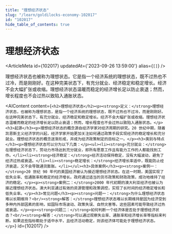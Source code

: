 ```yaml
---
title: "理想经济状态"
slug: "/learn/goldilocks-economy-102017"
id: "102017"
hide_table_of_contents: true
---
```



# 理想经济状态

<ArticleMeta id={102017} updatedAt={'2023-09-26 13:59:00'} alias={`[]`} />
<div className='border-solid border-b border-t-0 my-4 border-[var(--ifm-color-gray-300)]' />

理想经济状态也被称为理想状态。它是指一个经济系统的理想状态，既不过热也不过冷，而是刚刚好。在这种完美状态下，有充分就业、经济稳定和稳定增长。经济不会大幅扩张或收缩。理想经济状态温暖而稳定的经济增长足以防止衰退；然而，增长程度也不会过热以致陷入通胀状态。

<AIContent content={`<h2>理想经济状态</h2><p><strong>定义：</strong>理想经济状态，也被称为理想状态，是指一个经济系统的理想状态，既不过热也不过冷，而是刚刚好。在这种完美状态下，有充分就业、经济稳定和稳定增长。经济不会大幅扩张或收缩。理想经济状态温暖而稳定的经济增长足以防止衰退；然而，增长程度也不会过热以致陷入通胀状态。</p><h3>起源</h3><p>理想经济状态的概念源自经济学家对经济周期的研究。20 世纪中期，随着凯恩斯主义经济学的兴起，经济学家开始更加关注如何通过政策手段实现经济的稳定增长和充分就业。理想经济状态的概念逐渐形成，并成为经济政策制定的目标之一。</p><h3>类别与特点</h3><p>理想经济状态可以分为以下几类：</p><ul><li><strong>充分就业：</strong>在理想经济状态下，劳动力市场达到充分就业，即所有愿意工作且有能力工作的人都能找到工作。</li><li><strong>经济稳定：</strong>经济活动保持稳定，没有大幅波动，避免了经济过热或衰退。</li><li><strong>稳定增长：</strong>经济增长率适中，既能防止经济衰退，又不会导致通货膨胀。</li></ul><h3>具体案例</h3><p><strong>案例一：</strong>20 世纪 90 年代的美国经济被认为接近理想经济状态。在这一时期，美国实现了低失业率、低通胀率和稳定的经济增长。政府通过适当的货币政策和财政政策，成功地维持了经济的稳定。</p><p><strong>案例二：</strong>2000 年代初期的澳大利亚经济也被认为接近理想经济状态。澳大利亚通过有效的资源管理和政策调控，实现了长时间的经济稳定增长和低失业率。</p><h3>常见问题</h3><p><strong>问题一：</strong>为什么理想经济状态难以长期维持？<br/><strong>解答：</strong>理想经济状态难以长期维持是因为经济受到多种内外部因素的影响，如国际市场波动、政策失误、自然灾害等。这些因素可能导致经济过热或衰退。</p><p><strong>问题二：</strong>如何判断一个经济体是否处于理想经济状态？<br/><strong>解答：</strong>可以通过观察失业率、通胀率和经济增长率等指标来判断。如果这些指标都处于适中水平，且经济活动稳定，则该经济体可能处于理想经济状态。</p>`} id={102017} />
